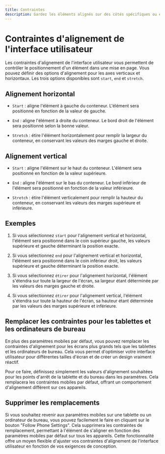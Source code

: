 ```yaml
---
title: Contraintes
description: Gardez les éléments alignés sur des côtés spécifiques ou étirez-les en fonction des tailles d'écran.
---
```


# Contraintes d'alignement de l'interface utilisateur

Les contraintes d'alignement de l'interface utilisateur vous permettent de contrôler le positionnement d'un élément dans une mise en page. Vous pouvez définir des options d'alignement pour les axes verticaux et horizontaux. Les trois options disponibles sont `start`, `end` et `stretch`.

<YouTube id="LRhMnuvEg7A" />

## Alignement horizontal

* `Start` : aligne l'élément à gauche du conteneur. L'élément sera positionné en fonction de la valeur de gauche.

* `End` : aligne l'élément à droite du conteneur. Le bord droit de l'élément sera positionné selon la bonne valeur.

* `Stretch` : étire l'élément horizontalement pour remplir la largeur du conteneur, en conservant les valeurs des marges gauche et droite.

## Alignement vertical

* `Start` : aligne l'élément sur le haut du conteneur. L'élément sera positionné en fonction de la valeur supérieure.

* `End` : aligne l'élément sur le bas du conteneur. Le bord inférieur de l'élément sera positionné en fonction de la valeur inférieure.

* `Stretch` : étire l'élément verticalement pour remplir la hauteur du conteneur, en conservant les valeurs des marges supérieure et inférieure.

## Exemples

1. Si vous sélectionnez `start` pour l'alignement vertical et horizontal, l'élément sera positionné dans le coin supérieur gauche, les valeurs supérieure et gauche déterminant la position exacte.

2. Si vous sélectionnez `end` pour l'alignement vertical et horizontal, l'élément sera positionné dans le coin inférieur droit, les valeurs supérieure et gauche déterminant la position exacte.

3. Si vous sélectionnez `étirer` pour l'alignement horizontal, l'élément s'étendra sur toute la largeur de l'écran, sa largeur étant déterminée par les valeurs des marges gauche et droite.

4. Si vous sélectionnez `étirer` pour l'alignement vertical, l'élément s'étendra sur toute la hauteur de l'écran, sa hauteur étant déterminée par les valeurs des marges supérieure et inférieure.

## Remplacer les contraintes pour les tablettes et les ordinateurs de bureau

En plus des paramètres mobiles par défaut, vous pouvez remplacer les contraintes d'alignement pour les écrans plus grands tels que les tablettes et les ordinateurs de bureau. Cela vous permet d'optimiser votre interface utilisateur pour différentes tailles d'écran et de créer un design vraiment réactif.

Pour ce faire, définissez simplement les valeurs d'alignement souhaitées pour les points d'arrêt de la tablette et du bureau dans les paramètres. Cela remplacera les contraintes mobiles par défaut, offrant un comportement d'alignement différent sur ces appareils.

## Supprimer les remplacements

Si vous souhaitez revenir aux paramètres mobiles sur une tablette ou un ordinateur de bureau, vous pouvez facilement le faire en cliquant sur le bouton "Follow Phone Settings". Cela supprimera les contraintes de remplacement, permettant à l'élément de s'aligner en fonction des paramètres mobiles par défaut sur tous les appareils. Cette fonctionnalité offre un moyen flexible d'ajuster vos contraintes d'alignement de l'interface utilisateur en fonction de vos exigences de conception.
